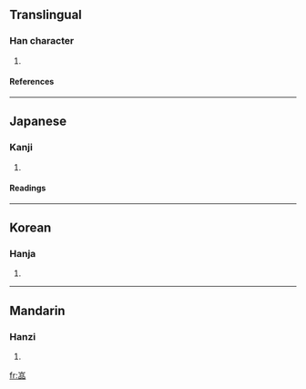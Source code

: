 ==Translingual==
===Han character===
{{Han char|rn=46|rad=山|as=09|sn=12|four=|canj=山口口口 (URRR)}}
# {{defn|Han|sort=山09}}
====References====
{{Han ref|kx=0316.300|dkj=08295|dj=0617.090|hdz=10787.030|uh=5D53|ud=23891}}
----
==Japanese==
===Kanji===
{{ja-kanji|grade=|rs=山09}}
# {{defn|Japanese}} 
====Readings====
{{ja-readings|on=[[がん]] (gan)|kun=}}
----
==Korean==
===Hanja===
{{ko-hanja|hangeul=암|rv=am|mr=am}}
# {{defn|Korean}}
----
==Mandarin==
===Hanzi===
{{cmn-hanzi|pin=[[yán]] (yan2)|wg=yen<sup>2</sup>}}
# {{defn|Mandarin}}

[[fr:嵓]]